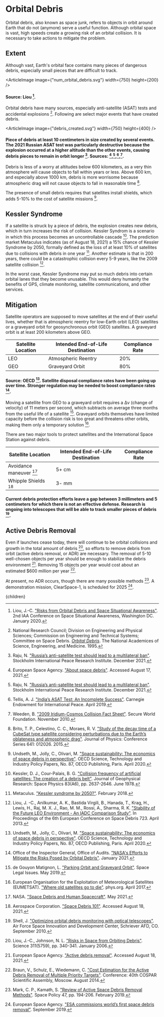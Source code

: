 


# Orbital Debris
Orbital debris, also known as space junk, refers to objects in orbit around Earth that do not (anymore) serve a useful function. Although orbital space is vast, high speeds create a growing risk of an orbital collision. It is necessary to take actions to mitigate the problem.

## Extent
Although vast, Earth's orbital face contains many pieces of dangerous debris, especially small pieces that are difficult to track.

<ArticleImage image={"num_orbital_debris.svg"} width={750} height={200} />
#### Source: Liou [^13].

Orbital debris have many sources, especially anti-satellite (ASAT) tests and accidental explosions [^18]. Following are select major events that have created debris.

<ArticleImage image={"debris_created.svg"} width={750} height={400} />
#### Piece of debris at least 10 centimeters in size created by several events. The 2021 Russian ASAT test was particularly destructive because the explosion occurred at a higher altitude than the other events, causing debris pieces to remain in orbit longer [^21]. Sources: [^7],[^21],[^26],[^28].

Debris is less of a worry at altitudes below 600 kilometers, as a very thin atmosphere will cause objects to fall within years or less. Above 600 km, and especially above 1000 km, debris is more worrisome because atmospheric drag will not cause objects to fall in reasonable time [^3].

The presence of small debris requires that satellites install shields, which adds 5-10% to the cost of satellite missions [^27].

<EndAsatTestsSolution />

## Kessler Syndrome
If a satellite is struck by a piece of debris, the explosion creates new debris, which in turn increases the risk of collision. Kessler Syndrom is a scenario in which this process becomes an uncontrollable cascade [^11]. The prediction market Metaculus indicates (as of August 18, 2021) a 15% chance of Kessler Syndrome by 2050, formally defined as the loss of at least 10% of satellites due to collisions with debris in one year [^16]. Another estimate is that in 200 years, there could be a catastrophic collision every 5-9 years, like the 2009 satellite collision [^12].

In the worst case, Kessler Syndrome may put so much debris into certain orbital lanes that they become unusable. This would deny humanity the benefits of GPS, climate monitoring, satellite communications, and other services.

## Mitigation
Satellite operators are supposed to move satellites at the end of their useful lives, whether that is atmospheric reentry for low-Earth orbit (LEO) satellites or a graveyard orbit for geosynchronous orbit (GEO) satellites. A graveyard orbit is at least 200 kilometers above GEO.

<div className="table-wrapper">

| Satellite Location | Intended End-of-Life Destination | Compliance Rate |
| --- | --- | --- |
| LEO | Atmospheric Reentry | 20% |
| GEO | Graveyard Orbit | 80% |

</div>

#### Source: OECD [^27]. Satellite disposal compliance rates have been going up over time. Stronger regulation may be needed to boost compliance rates [^19].

Moving a satellite from GEO to a graveyard orbit requires a Δv (change of velocity) of 11 meters per second, which subtracts on average three months from the useful life of a satellite [^5]. Graveyard orbits themselves have limited capacity before the collision risk is too great and threatens other orbits, making them only a temporary solution [^6].

There are two major tools to protect satellites and the International Space Station against debris.

<div className="table-wrapper">

| Satellite Location | Intended End-of-Life Destination | Compliance Rate |
| --- | --- | --- |
| Avoidance maneuver [^17] | 5+ cm |
| Whipple Shields [^1] | 3- mm |

</div>

#### Current debris protection efforts leave a gap between 3 millimeters and 5 centimeters for which there is not an effective defense. Research is ongoing into telescopes that will be able to track smaller pieces of debris [^24].

<OrbitalUseFeeSolution /> 
<TighterRulesOnDeorbitingSolution />

## Active Debris Removal
Even if launches cease today, there will continue to be orbital collisions and growth in the total amount of debris [^14], so efforts to remove debris from orbit (active debris removal, or ADR) are necessary. The removal of 5-10 well-chosen objects per year should be enough to stabilize the debris environment [^8]. Removing 15 objects per year would cost about an estimated $600 million per year [^2].

At present, no ADR occurs, though there are many possible methods [^15]. A demonstration mission, ClearSpace-1, is scheduled for 2025 [^9].

<ResearchActiveDebrisRemovalSolution />

[^1]: Aerospace Corporation. ["Space Debris 101"](https://aerospace.org/article/space-debris-101). Accessed August 18, 2021.

[^2]: Braun, V., Schulz, E., Wiedemann, C. ["Cost Estimation for the Active Debris Removal of Multiple Priority Targets"](https://www.researchgate.net/publication/271526167_Cost_Estimation_for_the_Active_Debris_Removal_of_Multiple_Priority_Targets). Conference: 40th COSPAR Scientific Assembly, Moscow. August 2014.

[^3]: Brito, T. P., Celestino, C. C., Moraes, R. V. ["Study of the decay time of a CubeSat type satellite considering perturbations due to the Earth’s oblateness and atmospheric drag"](https://iopscience.iop.org/article/10.1088/1742-6596/641/1/012026). Journal of Physics: Conference Series 641: 012026. 2015.

[^4]: Davis, I. ["Orbital Use Fees Stifle Developing Space Programs"](https://libraetd.lib.virginia.edu/downloads/br86b4355?filename=Davis_Ian_STS_Research_Paper.pdf). University of Virginia. April 2021.

[^5]: de Gouyon Matignon, L. ["Parking Orbit and Graveyard Orbit"](https://www.spacelegalissues.com/parking-orbit-and-graveyard-orbit/). Space Legal Issues. May 2019.

[^6]: European Organisation for the Exploitation of Meteorological Satellites (EUMETSAT). ["Where old satellites go to die"](https://phys.org/news/2017-04-satellites-die.html). phys.org. April 2017.

[^7]: European Space Agency. ["About space debris"](https://www.esa.int/Safety_Security/Space_Debris/About_space_debris). Accessed August 17, 2021.

[^8]: European Space Agency. ["Active debris removal"](https://www.esa.int/Safety_Security/Space_Debris/Active_debris_removal). Accessed August 18, 2021.

[^9]: European Space Agency. ["ESA commissions world’s first space debris removal"](https://www.esa.int/Safety_Security/Clean_Space/ESA_commissions_world_s_first_space_debris_removal). September 2019.

[^10]: European Space Agency. ["N° 26–2020: Call for Media: ESA and ClearSpace SA sign contract for world’s first debris removal mission"](https://www.esa.int/Newsroom/Press_Releases/Call_for_Media_ESA_and_ClearSpace_SA_sign_contract_for_world_s_first_debris_removal_mission). November 2020.

[^11]: Kessler, D. J., Cour-Palais, B. G. ["Collision frequency of artificial satellites: The creation of a debris belt"](https://agupubs.onlinelibrary.wiley.com/doi/abs/10.1029/JA083iA06p02637). Journal of Geophysical Research: Space Physics 83(A6), pp. 2637-2646. June 1978.

[^12]: Liou, J. -C., Anilkumar, A. K., Bastida Virgili, B., Hanada, T., Krag, H., Lewis, H., Raj, M. X. J., Rao, M. M., Rossi, A., Sharma, R. K. ["Stability of the Future LEO Environment - An IADC Comparison Study"](https://ui.adsabs.harvard.edu/abs/2013ESASP.723E...2L/abstract). In Proceedings of the 6th European Conference on Space Debris 723. April 2013.

[^13]: Liou, J.-C. ["Risks from Orbital Debris and Space Situational Awareness"](https://ntrs.nasa.gov/api/citations/20200000450/downloads/20200000450.pdf). 2nd IAA Conference on Space Situational Awareness, Washington DC. January 2020.

[^14]: Liou, J.-C., Johnson, N. L. ["Risks in Space from Orbiting Debris"](https://science.sciencemag.org/content/311/5759/340). Science 311(5759), pp. 340-341. January 2006.

[^15]: Mark, C. P., Kamath, S. ["Review of Active Space Debris Removal Methods"](https://www.sciencedirect.com/science/article/abs/pii/S0265964618300110). Space Policy 47, pp. 194-206. February 2019.

[^16]: Metaculus. ["Kessler syndrome by 2050?"](https://www.metaculus.com/questions/665/how-many-starlink-satellites-will-be-operational-in-2030/). February 2018.

[^17]: NASA. ["Space Debris and Human Spacecraft"](https://www.nasa.gov/mission_pages/station/news/orbital_debris.html). May 2021.

[^18]: National Research Council; Division on Engineering and Physical Sciences; Commission on Engineering and Technical Systems; Committee on Space Debris. [*Orbital Debris*](https://www.nap.edu/catalog/4765/orbital-debris-a-technical-assessment). The National Academices of Science, Engineering, and Medicine. 1995.

[^19]: Office of the Inspector General, Office of Audits. ["NASA's Efforts to Mitigate the Risks Posed by Orbital Debris"](https://www.oversight.gov/report/NASA/NASA%E2%80%99s-Efforts-Mitigate-Risks-Posed-Orbital-Debris). January 2021.

[^20]: Porras, D. ["Towards ASAT Test Guidelines"](https://unidir.org/publication/towards-asat-test-guidelines). United Nations Institute for Disarmament Research. May 2018.

[^21]: Raju, N. ["Russia’s anti-satellite test should lead to a multilateral ban"](https://www.sipri.org/commentary/essay/2021/russias-anti-satellite-test-should-lead-multilateral-ban). Stockholm International Peace Research Institute. December 2021.

[^22]: Rao, A., Burgess, M. G., Kaffine, D. ["Orbital-use fees could more than quadruple the value of the space industry"](https://www.pnas.org/content/117/23/12756?__cf_chl_jschl_tk__=pmd_cb630375401e06282a44bb1f2d85925a21737c2f-1628230153-0-gqNtZGzNAeKjcnBszQjO). Proceedings of the National Academy of Sciences of the United States of America 117(23), pp. 12756-12762. May 2020.

[^23]: Saunders, P. C., Lutes, C. D. ["China’s ASAT Test: Motivations and Implications"](https://apps.dtic.mil/sti/pdfs/ADA517485.pdf). National Defense University, Institute for National Strategic Studies, 260. 2007.

[^24]: Shell, J. ["Optimizing orbital debris monitoring with optical telescopes"](https://amostech.com/TechnicalPapers/2010/Systems/Shell.pdf). Air Force Space Innovation and Development Center, Schriever AFD, CO. September 2010.

[^25]: Stilwell, R. ["Orbital use fees won't solve the space debris problem"](https://www.thespacereview.com/article/3971/1). The Space Review. June 2020.

[^26]: Tellis, A. J. ["India’s ASAT Test: An Incomplete Success"](https://carnegieendowment.org/2019/04/15/india-s-asat-test-incomplete-success-pub-78884). Carnegie Endowment for International Peace. April 2019.

[^27]: Undseth, M., Jolly, C., Olivari, M. ["Space sustainability: The economics of space debris in perspective"](https://www.oecd.org/environment/space-sustainability-a339de43-en.htm). OECD Science, Technology and Industry Policy Papers, No. 87, OECD Publishing, Paris. April 2020.

[^28]: Weeden, B. ["2009 Iridium-Cosmos Collision Fact Sheet"](https://swfound.org/media/6575/swf_iridium_cosmos_collision_fact_sheet_updated_2012.pdf). Secure World Foundation. November 2010.

[^29]: Wright, D. ["Space Debris from Anti-Satellite Weapons"](https://www.ucsusa.org/sites/default/files/2019-09/debris-in-brief-factsheet.pdf). Union of Concerned Scientists. April 2008.

  <Article 
    focusAreaUrl={focusAreaUrl} 
    hierarchy={hierarchy} 
    site={site}
  >
    {children}
  </Article>
